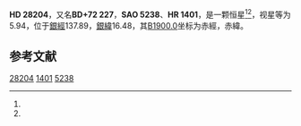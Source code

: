 {{Starbox begin
| name = HD 28204
}}
{{Starbox observe
| epoch = [[J2000.0|J2000.0]]
| constell = {{星座名待查}}<ref name=SIMBAD>{{cite web
 | url=http://simbad.u-strasbg.fr/simbad/sim-id?Ident=HR+1401
 | title =Pulsating variable Star
 | publisher=Centre de Données astronomiques de Strasbourg
 | work=SIMBAD
 | accessdate=2012-07-13}}</ref><ref name=DATA>{{cite web
 | url=http://vizier.u-strasbg.fr/viz-bin/VizieR-5?-out.add=.&-source=5050&-corr=PK=HR&-out.max=9999&HR=1401
 | title=VizieR Detailed Page
 | accessdate=2012-07-13
 | archive-date=2016-03-04
 | archive-url=https://web.archive.org/web/20160304232810/http://vizier.u-strasbg.fr/viz-bin/VizieR-5?-out.add=.&-source=5050&-corr=PK=HR&-out.max=9999&HR=1401
 | dead-url=no
 }}</ref>
| 星官 = 
| ra = {{RA|4|33|30.7}}<ref name=SIMBAD /><ref name=DATA />
| dec = {{DEC|+72|31|43}}<ref name=SIMBAD /><ref name=DATA />
| appmag_v = 5.94<ref name=SIMBAD /><ref name=DATA />
}}
{{Starbox character
| class = A8m<ref name=SIMBAD /><ref name=DATA />
| b-v = 0.3<ref name=SIMBAD /><ref name=DATA />
| u-b = 0.18<ref name=SIMBAD /><ref name=DATA />
| r-i = <ref name=SIMBAD /><ref name=DATA />
| variable = 
}}
{{Starbox astrometry
| radial_v = 0.18
| prop_mo_ra = 10
| parallax = 
| p_error = 
}}
{{Starbox catalog
| names =BD+72 227，[[SAO星表|SAO]] 5238，[[HD星表|HD]] 28204，[[HR星表|HR]] 1401}}
{{Starbox reference |Simbad=HR+1401}}
{{Starbox end}}

'''HD 28204'''，又名'''BD+72 227'''，'''SAO 5238'''、'''HR 1401'''，是一颗恒星<ref name=SIMBAD /><ref name=DATA />，视星等为5.94，位于[[銀道座標系|銀經]]137.89，[[銀道座標系|銀緯]]16.48，其[[B1900.0|B1900.0]]坐标为赤經{{RA|4|21|54.6}}，赤緯{{DEC|+72|16.48|47}}。

== 参考文献 ==
{{reflist}}

{{star-stub}}

[[Category:HD和HDE天體|28204]]
[[Category:HR天體|1401]]
[[Category:SAO天體|5238]]